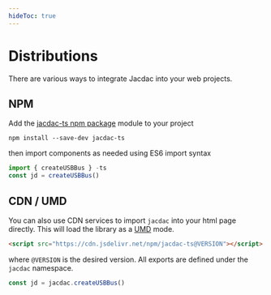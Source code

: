 ```yaml
---
hideToc: true
---
```


# Distributions

There are various ways to integrate Jacdac into your web projects.

## NPM

Add the [jacdac-ts npm package](https://www.npmjs.com/package/jacdac-ts) module 
to your project

```
npm install --save-dev jacdac-ts
```

then import components as needed using ES6 import syntax

```javascript
import { createUSBBus } -ts
const jd = createUSBBus()
```

## CDN / UMD

You can also use CDN services to import ``jacdac`` into your html page directly.
This will load the library as a [UMD](https://github.com/umdjs/umd) mode.

```html
<script src="https://cdn.jsdelivr.net/npm/jacdac-ts@VERSION"></script>
```

where ``@VERSION`` is the desired version. 
All exports are defined under the ``jacdac`` namespace.

```javascript
const jd = jacdac.createUSBBus()
```